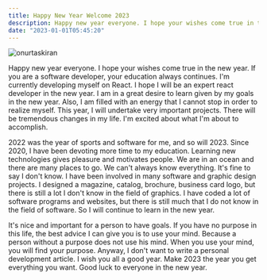 ```yaml
---
title: Happy New Year Welcome 2023
description: Happy new year everyone. I hope your wishes come true in the new year. If you are a software developer, your education always continues.
date: "2023-01-01T05:45:20"
---
```


<img className="w-full rounded-xl" src="https://res.cloudinary.com/djfqidbj1/image/upload/v1672586450/d2zddtqnrdgdrnyd7umd.jpg" alt="onurtaskiran" />

Happy new year everyone. I hope your wishes come true in the new year. If you are a software developer, your education always continues. I'm currently developing myself on React. I hope I will be an expert react developer in the new year. I am in a great desire to learn given by my goals in the new year. Also, I am filled with an energy that I cannot stop in order to realize myself. This year, I will undertake very important projects. There will be tremendous changes in my life. I'm excited about what I'm about to accomplish.

2022 was the year of sports and software for me, and so will 2023. Since 2020, I have been devoting more time to my education. Learning new technologies gives pleasure and motivates people. We are in an ocean and there are many places to go. We can't always know everything. It's fine to say I don't know. I have been involved in many software and graphic design projects. I designed a magazine, catalog, brochure, business card logo, but there is still a lot I don't know in the field of graphics. I have coded a lot of software programs and websites, but there is still much that I do not know in the field of software. So I will continue to learn in the new year.

It's nice and important for a person to have goals. If you have no purpose in this life, the best advice I can give you is to use your mind. Because a person without a purpose does not use his mind. When you use your mind, you will find your purpose. Anyway, I don't want to write a personal development article. I wish you all a good year. Make 2023 the year you get everything you want. Good luck to everyone in the new year.
